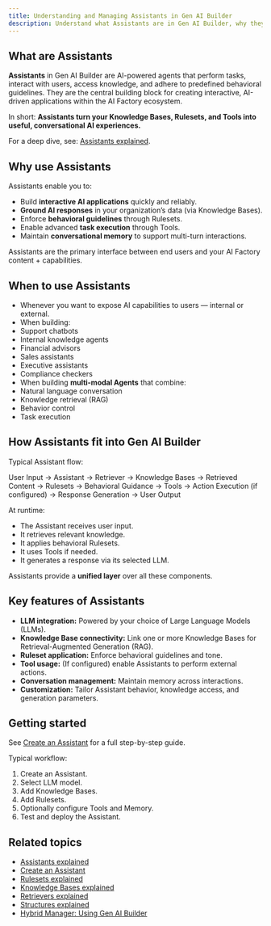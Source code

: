 ```yaml
---
title: Understanding and Managing Assistants in Gen AI Builder
description: Understand what Assistants are in Gen AI Builder, why they matter, and how they power AI-driven interactions and applications.
---
```


## What are Assistants

**Assistants** in Gen AI Builder are AI-powered agents that perform tasks, interact with users, access knowledge, and adhere to predefined behavioral guidelines.
They are the central building block for creating interactive, AI-driven applications within the AI Factory ecosystem.

In short:
**Assistants turn your Knowledge Bases, Rulesets, and Tools into useful, conversational AI experiences.**

For a deep dive, see: [Assistants explained](edb-postgres-ai/ai-factory/learn/explained/assistants-explained).

## Why use Assistants

Assistants enable you to:

-   Build **interactive AI applications** quickly and reliably.
-   **Ground AI responses** in your organization’s data (via Knowledge Bases).
-   Enforce **behavioral guidelines** through Rulesets.
-   Enable advanced **task execution** through Tools.
-   Maintain **conversational memory** to support multi-turn interactions.

Assistants are the primary interface between end users and your AI Factory content + capabilities.

## When to use Assistants

-   Whenever you want to expose AI capabilities to users — internal or external.
-   When building:
-   Support chatbots
-   Internal knowledge agents
-   Financial advisors
-   Sales assistants
-   Executive assistants
-   Compliance checkers
-   When building **multi-modal Agents** that combine:
-   Natural language conversation
-   Knowledge retrieval (RAG)
-   Behavior control
-   Task execution

## How Assistants fit into Gen AI Builder

Typical Assistant flow:

User Input → Assistant → Retriever → Knowledge Bases → Retrieved Content
→ Rulesets → Behavioral Guidance
→ Tools → Action Execution (if configured)
→ Response Generation → User Output

At runtime:

-   The Assistant receives user input.
-   It retrieves relevant knowledge.
-   It applies behavioral Rulesets.
-   It uses Tools if needed.
-   It generates a response via its selected LLM.

Assistants provide a **unified layer** over all these components.

## Key features of Assistants

-   **LLM integration:** Powered by your choice of Large Language Models (LLMs).
-   **Knowledge Base connectivity:** Link one or more Knowledge Bases for Retrieval-Augmented Generation (RAG).
-   **Ruleset application:** Enforce behavioral guidelines and tone.
-   **Tool usage:** (If configured) enable Assistants to perform external actions.
-   **Conversation management:** Maintain memory across interactions.
-   **Customization:** Tailor Assistant behavior, knowledge access, and generation parameters.

## Getting started

See [Create an Assistant](edb-postgres-ai/ai-factory/learn/how-to/gen-ai/create-assistant) for a full step-by-step guide.

Typical workflow:

1.  Create an Assistant.
2.  Select LLM model.
3.  Add Knowledge Bases.
4.  Add Rulesets.
5.  Optionally configure Tools and Memory.
6.  Test and deploy the Assistant.

## Related topics

- [Assistants explained](edb-postgres-ai/ai-factory/learn/explained/assistants-explained)
- [Create an Assistant](edb-postgres-ai/ai-factory/learn/how-to/gen-ai/create-assistant)
- [Rulesets explained](edb-postgres-ai/ai-factory/learn/explained/rulesets-explained)
- [Knowledge Bases explained](edb-postgres-ai/ai-factory/learn/explained/knowledge-bases)
- [Retrievers explained](edb-postgres-ai/ai-factory/learn/explained/retrievers-explained)
- [Structures explained](edb-postgres-ai/ai-factory/learn/explained/structures)
- [Hybrid Manager: Using Gen AI Builder](edb-postgres-ai/hybrid-manager/ai-factory/gen-ai/builder)
